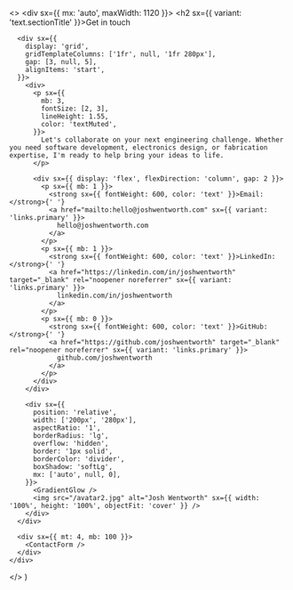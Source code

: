 
  <>
    <div sx={{ mx: 'auto', maxWidth: 1120 }}>
      <h2 sx={{ variant: 'text.sectionTitle' }}>Get in touch</h2>

      <div sx={{
        display: 'grid',
        gridTemplateColumns: ['1fr', null, '1fr 280px'],
        gap: [3, null, 5],
        alignItems: 'start',
      }}>
        <div>
          <p sx={{
            mb: 3,
            fontSize: [2, 3],
            lineHeight: 1.55,
            color: 'textMuted',
          }}>
            Let's collaborate on your next engineering challenge. Whether you need software development, electronics design, or fabrication expertise, I'm ready to help bring your ideas to life.
          </p>

          <div sx={{ display: 'flex', flexDirection: 'column', gap: 2 }}>
            <p sx={{ mb: 1 }}>
              <strong sx={{ fontWeight: 600, color: 'text' }}>Email:</strong>{' '}
              <a href="mailto:hello@joshwentworth.com" sx={{ variant: 'links.primary' }}>
                hello@joshwentworth.com
              </a>
            </p>
            <p sx={{ mb: 1 }}>
              <strong sx={{ fontWeight: 600, color: 'text' }}>LinkedIn:</strong>{' '}
              <a href="https://linkedin.com/in/joshwentworth" target="_blank" rel="noopener noreferrer" sx={{ variant: 'links.primary' }}>
                linkedin.com/in/joshwentworth
              </a>
            </p>
            <p sx={{ mb: 0 }}>
              <strong sx={{ fontWeight: 600, color: 'text' }}>GitHub:</strong>{' '}
              <a href="https://github.com/joshwentworth" target="_blank" rel="noopener noreferrer" sx={{ variant: 'links.primary' }}>
                github.com/joshwentworth
              </a>
            </p>
          </div>
        </div>

        <div sx={{
          position: 'relative',
          width: ['200px', '280px'],
          aspectRatio: '1',
          borderRadius: 'lg',
          overflow: 'hidden',
          border: '1px solid',
          borderColor: 'divider',
          boxShadow: 'softLg',
          mx: ['auto', null, 0],
        }}>
          <GradientGlow />
          <img src="/avatar2.jpg" alt="Josh Wentworth" sx={{ width: '100%', height: '100%', objectFit: 'cover' }} />
        </div>
      </div>

      <div sx={{ mt: 4, mb: 100 }}>
        <ContactForm />
      </div>
    </div>

  </>
)
